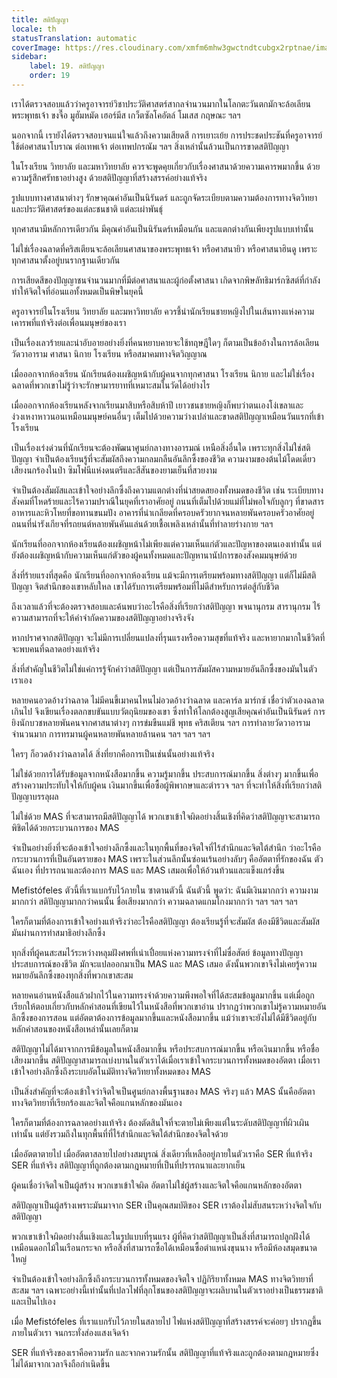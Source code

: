 ```yaml
---
title: สติปัญญา
locale: th
statusTranslation: automatic
coverImage: https://res.cloudinary.com/xmfm6mhw3gwctndtcubgx2rptnae/image/upload/v1740337243/small_cover_educacion_fundamental_a051170f1c.webp
sidebar:
    label: 19. สติปัญญา
    order: 19
---
```

เราได้ตรวจสอบแล้วว่าครูอาจารย์วิชาประวัติศาสตร์สากลจำนวนมากในโลกตะวันตกมักจะล้อเลียนพระพุทธเจ้า ขงจื๊อ มูฮัมหมัด เฮอร์มีส เกว็ตซัลโคอัตล์ โมเสส กฤษณะ ฯลฯ

นอกจากนี้ เรายังได้ตรวจสอบจนแน่ใจแล้วถึงความเสียดสี การเยาะเย้ย การประชดประชันที่ครูอาจารย์ใช้ต่อศาสนาโบราณ ต่อเทพเจ้า ต่อเทพปกรณัม ฯลฯ สิ่งเหล่านั้นล้วนเป็นการขาดสติปัญญา

ในโรงเรียน วิทยาลัย และมหาวิทยาลัย ควรจะพูดคุยเกี่ยวกับเรื่องศาสนาด้วยความเคารพมากขึ้น ด้วยความรู้สึกศรัทธาอย่างสูง ด้วยสติปัญญาที่สร้างสรรค์อย่างแท้จริง

รูปแบบทางศาสนาต่างๆ รักษาคุณค่าอันเป็นนิรันดร์ และถูกจัดระเบียบตามความต้องการทางจิตวิทยาและประวัติศาสตร์ของแต่ละชนชาติ แต่ละเผ่าพันธุ์

ทุกศาสนามีหลักการเดียวกัน มีคุณค่าอันเป็นนิรันดร์เหมือนกัน และแตกต่างกันเพียงรูปแบบเท่านั้น

ไม่ใช่เรื่องฉลาดที่คริสเตียนจะล้อเลียนศาสนาของพระพุทธเจ้า หรือศาสนายิว หรือศาสนาฮินดู เพราะทุกศาสนาตั้งอยู่บนรากฐานเดียวกัน

การเสียดสีของปัญญาชนจำนวนมากที่มีต่อศาสนาและผู้ก่อตั้งศาสนา เกิดจากพิษลัทธิมาร์กซิสต์ที่กำลังทำให้จิตใจที่อ่อนแอทั้งหมดเป็นพิษในยุคนี้

ครูอาจารย์ในโรงเรียน วิทยาลัย และมหาวิทยาลัย ควรชี้นำนักเรียนชายหญิงไปในเส้นทางแห่งความเคารพที่แท้จริงต่อเพื่อนมนุษย์ของเรา

เป็นเรื่องเลวร้ายและน่าอับอายอย่างยิ่งที่คนหยาบคายจะใช้ทฤษฎีใดๆ ก็ตามเป็นข้ออ้างในการล้อเลียนวัดวาอาราม ศาสนา นิกาย โรงเรียน หรือสมาคมทางจิตวิญญาณ

เมื่อออกจากห้องเรียน นักเรียนต้องเผชิญหน้ากับผู้คนจากทุกศาสนา โรงเรียน นิกาย และไม่ใช่เรื่องฉลาดที่พวกเขาไม่รู้ว่าจะรักษามารยาทที่เหมาะสมในวัดได้อย่างไร

เมื่อออกจากห้องเรียนหลังจากเรียนมาสิบหรือสิบห้าปี เยาวชนชายหญิงก็พบว่าตนเองโง่เขลาและง่วงเหงาหาวนอนเหมือนมนุษย์คนอื่นๆ เต็มไปด้วยความว่างเปล่าและขาดสติปัญญาเหมือนวันแรกที่เข้าโรงเรียน

เป็นเรื่องเร่งด่วนที่นักเรียนจะต้องพัฒนาศูนย์กลางทางอารมณ์ เหนือสิ่งอื่นใด เพราะทุกสิ่งไม่ใช่สติปัญญา จำเป็นต้องเรียนรู้ที่จะสัมผัสถึงความกลมกลืนอันลึกซึ้งของชีวิต ความงามของต้นไม้โดดเดี่ยว เสียงนกร้องในป่า ซิมโฟนีแห่งดนตรีและสีสันของยามเย็นที่สวยงาม

จำเป็นต้องสัมผัสและเข้าใจอย่างลึกซึ้งถึงความแตกต่างที่น่าสยดสยองทั้งหมดของชีวิต เช่น ระเบียบทางสังคมที่โหดร้ายและไร้ความปราณีในยุคที่เราอาศัยอยู่ ถนนที่เต็มไปด้วยแม่ที่ไม่พอใจกับลูกๆ ที่ขาดสารอาหารและหิวโหยที่ขอทานขนมปัง อาคารที่น่าเกลียดที่ครอบครัวยากจนหลายพันครอบครัวอาศัยอยู่ ถนนที่น่ารังเกียจที่รถยนต์หลายพันคันแล่นด้วยเชื้อเพลิงเหล่านั้นที่ทำลายร่างกาย ฯลฯ

นักเรียนที่ออกจากห้องเรียนต้องเผชิญหน้าไม่เพียงแต่ความเห็นแก่ตัวและปัญหาของตนเองเท่านั้น แต่ยังต้องเผชิญหน้ากับความเห็นแก่ตัวของผู้คนทั้งหมดและปัญหานานัปการของสังคมมนุษย์ด้วย

สิ่งที่ร้ายแรงที่สุดคือ นักเรียนที่ออกจากห้องเรียน แม้จะมีการเตรียมพร้อมทางสติปัญญา แต่ก็ไม่มีสติปัญญา จิตสำนึกของเขาหลับใหล เขาได้รับการเตรียมพร้อมที่ไม่ดีสำหรับการต่อสู้กับชีวิต

ถึงเวลาแล้วที่จะต้องตรวจสอบและค้นพบว่าอะไรคือสิ่งที่เรียกว่าสติปัญญา พจนานุกรม สารานุกรม ไร้ความสามารถที่จะให้คำจำกัดความของสติปัญญาอย่างจริงจัง

หากปราศจากสติปัญญา จะไม่มีการเปลี่ยนแปลงที่รุนแรงหรือความสุขที่แท้จริง และหายากมากในชีวิตที่จะพบคนที่ฉลาดอย่างแท้จริง

สิ่งที่สำคัญในชีวิตไม่ใช่แค่การรู้จักคำว่าสติปัญญา แต่เป็นการสัมผัสความหมายอันลึกซึ้งของมันในตัวเราเอง

หลายคนอวดอ้างว่าฉลาด ไม่มีคนขี้เมาคนไหนไม่อวดอ้างว่าฉลาด และคาร์ล มาร์กซ์ เชื่อว่าตัวเองฉลาดเกินไป จึงเขียนเรื่องตลกขบขันแบบวัตถุนิยมของเขา ซึ่งทำให้โลกต้องสูญเสียคุณค่าอันเป็นนิรันดร์ การยิงนักบวชหลายพันคนจากศาสนาต่างๆ การข่มขืนแม่ชี พุทธ คริสเตียน ฯลฯ การทำลายวัดวาอารามจำนวนมาก การทรมานผู้คนหลายพันหลายล้านคน ฯลฯ ฯลฯ ฯลฯ

ใครๆ ก็อวดอ้างว่าฉลาดได้ สิ่งที่ยากคือการเป็นเช่นนั้นอย่างแท้จริง

ไม่ใช่ด้วยการได้รับข้อมูลจากหนังสือมากขึ้น ความรู้มากขึ้น ประสบการณ์มากขึ้น สิ่งต่างๆ มากขึ้นเพื่อสร้างความประทับใจให้กับผู้คน เงินมากขึ้นเพื่อซื้อผู้พิพากษาและตำรวจ ฯลฯ ที่จะทำให้สิ่งที่เรียกว่าสติปัญญาบรรลุผล

ไม่ใช่ด้วย MAS ที่จะสามารถมีสติปัญญาได้ พวกเขาเข้าใจผิดอย่างสิ้นเชิงที่คิดว่าสติปัญญาจะสามารถพิชิตได้ด้วยกระบวนการของ MAS

จำเป็นอย่างยิ่งที่จะต้องเข้าใจอย่างลึกซึ้งและในทุกพื้นที่ของจิตใจที่ไร้สำนึกและจิตใต้สำนึก ว่าอะไรคือกระบวนการที่เป็นอันตรายของ MAS เพราะในส่วนลึกนั้นซ่อนเร้นอย่างลับๆ คืออัตตาที่รักของฉัน ตัวฉันเอง ที่ปรารถนาและต้องการ MAS และ MAS เสมอเพื่อให้อ้วนท้วนและแข็งแกร่งขึ้น

Mefistófeles ตัวนี้ที่เราแบกรับไว้ภายใน ซาตานตัวนี้ ฉันตัวนี้ พูดว่า: ฉันมีเงินมากกว่า ความงามมากกว่า สติปัญญามากกว่าคนนั้น ชื่อเสียงมากกว่า ความฉลาดแกมโกงมากกว่า ฯลฯ ฯลฯ ฯลฯ

ใครก็ตามที่ต้องการเข้าใจอย่างแท้จริงว่าอะไรคือสติปัญญา ต้องเรียนรู้ที่จะสัมผัส ต้องมีชีวิตและสัมผัสมันผ่านการทำสมาธิอย่างลึกซึ้ง

ทุกสิ่งที่ผู้คนสะสมไว้ระหว่างหลุมฝังศพที่เน่าเปื่อยแห่งความทรงจำที่ไม่ซื่อสัตย์ ข้อมูลทางปัญญา ประสบการณ์ของชีวิต มักจะแปลออกมาเป็น MAS และ MAS เสมอ ดังนั้นพวกเขาจึงไม่เคยรู้ความหมายอันลึกซึ้งของทุกสิ่งที่พวกเขาสะสม

หลายคนอ่านหนังสือแล้วฝากไว้ในความทรงจำด้วยความพึงพอใจที่ได้สะสมข้อมูลมากขึ้น แต่เมื่อถูกเรียกให้ตอบเกี่ยวกับหลักคำสอนที่เขียนไว้ในหนังสือที่พวกเขาอ่าน ปรากฏว่าพวกเขาไม่รู้ความหมายอันลึกซึ้งของการสอน แต่อัตตาต้องการข้อมูลมากขึ้นและหนังสือมากขึ้น แม้ว่าเขาจะยังไม่ได้มีชีวิตอยู่กับหลักคำสอนของหนังสือเหล่านั้นเลยก็ตาม

สติปัญญาไม่ได้มาจากการมีข้อมูลในหนังสือมากขึ้น หรือประสบการณ์มากขึ้น หรือเงินมากขึ้น หรือชื่อเสียงมากขึ้น สติปัญญาสามารถเบ่งบานในตัวเราได้เมื่อเราเข้าใจกระบวนการทั้งหมดของอัตตา เมื่อเราเข้าใจอย่างลึกซึ้งถึงระบบอัตโนมัติทางจิตวิทยาทั้งหมดของ MAS

เป็นสิ่งสำคัญที่จะต้องเข้าใจว่าจิตใจเป็นศูนย์กลางพื้นฐานของ MAS จริงๆ แล้ว MAS นั้นคืออัตตาทางจิตวิทยาที่เรียกร้องและจิตใจคือแกนหลักของมันเอง

ใครก็ตามที่ต้องการฉลาดอย่างแท้จริง ต้องตัดสินใจที่จะตายไม่เพียงแต่ในระดับสติปัญญาที่ผิวเผินเท่านั้น แต่ยังรวมถึงในทุกพื้นที่ที่ไร้สำนึกและจิตใต้สำนึกของจิตใจด้วย

เมื่ออัตตาตายไป เมื่ออัตตาสลายไปอย่างสมบูรณ์ สิ่งเดียวที่เหลืออยู่ภายในตัวเราคือ SER ที่แท้จริง SER ที่แท้จริง สติปัญญาที่ถูกต้องตามกฎหมายที่เป็นที่ปรารถนาและยากเย็น

ผู้คนเชื่อว่าจิตใจเป็นผู้สร้าง พวกเขาเข้าใจผิด อัตตาไม่ใช่ผู้สร้างและจิตใจคือแกนหลักของอัตตา

สติปัญญาเป็นผู้สร้างเพราะมันมาจาก SER เป็นคุณสมบัติของ SER เราต้องไม่สับสนระหว่างจิตใจกับสติปัญญา

พวกเขาเข้าใจผิดอย่างสิ้นเชิงและในรูปแบบที่รุนแรง ผู้ที่คิดว่าสติปัญญาเป็นสิ่งที่สามารถปลูกฝังได้เหมือนดอกไม้ในเรือนกระจก หรือสิ่งที่สามารถซื้อได้เหมือนซื้อตำแหน่งขุนนาง หรือมีห้องสมุดขนาดใหญ่

จำเป็นต้องเข้าใจอย่างลึกซึ้งถึงกระบวนการทั้งหมดของจิตใจ ปฏิกิริยาทั้งหมด MAS ทางจิตวิทยาที่สะสม ฯลฯ เฉพาะอย่างนี้เท่านั้นที่เปลวไฟที่ลุกโชนของสติปัญญาจะผลิบานในตัวเราอย่างเป็นธรรมชาติและเป็นไปเอง

เมื่อ Mefistófeles ที่เราแบกรับไว้ภายในสลายไป ไฟแห่งสติปัญญาที่สร้างสรรค์จะค่อยๆ ปรากฏขึ้นภายในตัวเรา จนกระทั่งส่องแสงเจิดจ้า

SER ที่แท้จริงของเราคือความรัก และจากความรักนั้น สติปัญญาที่แท้จริงและถูกต้องตามกฎหมายซึ่งไม่ได้มาจากเวลาจึงถือกำเนิดขึ้น


